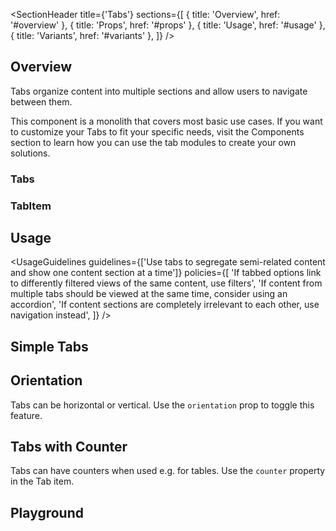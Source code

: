 
<Meta of={TabsStories} />

<SectionHeader
  title={'Tabs'}
  sections={[
    { title: 'Overview', href: '#overview' },
    { title: 'Props', href: '#props' },
    { title: 'Usage', href: '#usage' },
    { title: 'Variants', href: '#variants' },
  ]}
/>

## Overview

Tabs organize content into multiple sections and allow users to navigate between them.

<Tip>
  This component is a monolith that covers most basic use cases. If you want to customize your Tabs
  to fit your specific needs, visit the Components section to learn how you can use the tab modules
  to create your own solutions.
</Tip>

<SubsectionHeader title="Props" />

### Tabs

<ArgTypes of={Tabs} />

### TabItem

<ArgTypes of={TabItemStory} />

## Usage

<UsageGuidelines
  guidelines={['Use tabs to segregate semi-related content and show one content section at a time']}
  policies={[
    'If tabbed options link to differently filtered views of the same content, use filters',
    'If content from multiple tabs should be viewed at the same time, consider using an accordion',
    'If content sections are completely irrelevant to each other, use navigation instead',
  ]}
/>

<SubsectionHeader title="Variants" />

## Simple Tabs

<Canvas of={TabsStories.SimpleTabs} />

## Orientation

Tabs can be horizontal or vertical. Use the `orientation` prop to toggle this feature.

<Canvas of={TabsStories.TabsOrientation} />

## Tabs with Counter

Tabs can have counters when used e.g. for tables. Use the `counter` property in the Tab item.

<Canvas of={TabsStories.TabsWithCounter} />

## Playground

<Canvas of={TabsStories.Playground} />
